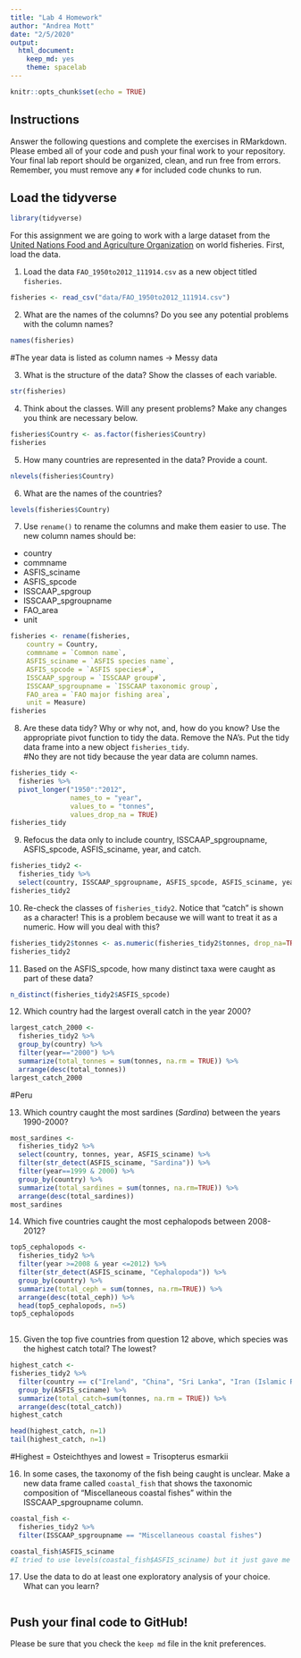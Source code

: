 ```yaml
---
title: "Lab 4 Homework"
author: "Andrea Mott"
date: "2/5/2020"
output:
  html_document: 
    keep_md: yes
    theme: spacelab
---
```


```r
knitr::opts_chunk$set(echo = TRUE)
```

## Instructions
Answer the following questions and complete the exercises in RMarkdown. Please embed all of your code and push your final work to your repository. Your final lab report should be organized, clean, and run free from errors. Remember, you must remove any `#` for included code chunks to run.  

## Load the tidyverse
```r
library(tidyverse)
```

For this assignment we are going to work with a large dataset from the [United Nations Food and Agriculture Organization](http://www.fao.org/about/en/) on world fisheries. First, load the data.  

1. Load the data `FAO_1950to2012_111914.csv` as a new object titled `fisheries`.
```r
fisheries <- read_csv("data/FAO_1950to2012_111914.csv")
```



2. What are the names of the columns? Do you see any potential problems with the column names?
```r
names(fisheries)
```
#The year data is listed as column names -> Messy data


3. What is the structure of the data? Show the classes of each variable.
```r
str(fisheries)
```



4. Think about the classes. Will any present problems? Make any changes you think are necessary below.
```r
fisheries$Country <- as.factor(fisheries$Country)
fisheries
```


5. How many countries are represented in the data? Provide a count.
```r
nlevels(fisheries$Country)
```



6. What are the names of the countries?
```r
levels(fisheries$Country)
```


7. Use `rename()` to rename the columns and make them easier to use. The new column names should be:  
+ country
+ commname
+ ASFIS_sciname
+ ASFIS_spcode
+ ISSCAAP_spgroup
+ ISSCAAP_spgroupname
+ FAO_area
+ unit
```r
fisheries <- rename(fisheries,
    country = Country,
    commname = `Common name`,
    ASFIS_sciname = `ASFIS species name`,
    ASFIS_spcode = `ASFIS species#`,
    ISSCAAP_spgroup = `ISSCAAP group#`,
    ISSCAAP_spgroupname = `ISSCAAP taxonomic group`,
    FAO_area = `FAO major fishing area`,
    unit = Measure)
fisheries
```

8. Are these data tidy? Why or why not, and, how do you know? Use the appropriate pivot function to tidy the data. Remove the NA's. Put the tidy data frame into a new object `fisheries_tidy`.  
#No they are not tidy because the year data are column names.
```r
fisheries_tidy <- 
  fisheries %>% 
  pivot_longer("1950":"2012",
               names_to = "year",
               values_to = "tonnes",
               values_drop_na = TRUE)
fisheries_tidy
```


9. Refocus the data only to include country, ISSCAAP_spgroupname, ASFIS_spcode, ASFIS_sciname, year, and catch.
```r
fisheries_tidy2 <- 
  fisheries_tidy %>% 
  select(country, ISSCAAP_spgroupname, ASFIS_spcode, ASFIS_sciname, year, tonnes)
fisheries_tidy2
```


10. Re-check the classes of `fisheries_tidy2`. Notice that "catch" is shown as a character! This is a problem because we will want to treat it as a numeric. How will you deal with this?

```r
fisheries_tidy2$tonnes <- as.numeric(fisheries_tidy2$tonnes, drop_na=TRUE)
fisheries_tidy2
```

11. Based on the ASFIS_spcode, how many distinct taxa were caught as part of these data?
```r
n_distinct(fisheries_tidy2$ASFIS_spcode)
```


12. Which country had the largest overall catch in the year 2000?
```r
largest_catch_2000 <- 
  fisheries_tidy2 %>% 
  group_by(country) %>% 
  filter(year=="2000") %>% 
  summarize(total_tonnes = sum(tonnes, na.rm = TRUE)) %>% 
  arrange(desc(total_tonnes))
largest_catch_2000
```
#Peru


13. Which country caught the most sardines (_Sardina_) between the years 1990-2000?

```r
most_sardines <- 
  fisheries_tidy2 %>% 
  select(country, tonnes, year, ASFIS_sciname) %>% 
  filter(str_detect(ASFIS_sciname, "Sardina")) %>% 
  filter(year==1999 & 2000) %>% 
  group_by(country) %>% 
  summarize(total_sardines = sum(tonnes, na.rm=TRUE)) %>% 
  arrange(desc(total_sardines))
most_sardines
```


14. Which five countries caught the most cephalopods between 2008-2012?
```r
top5_cephalopods <- 
  fisheries_tidy2 %>% 
  filter(year >=2008 & year <=2012) %>% 
  filter(str_detect(ASFIS_sciname, "Cephalopoda")) %>% 
  group_by(country) %>% 
  summarize(total_ceph = sum(tonnes, na.rm=TRUE)) %>% 
  arrange(desc(total_ceph)) %>% 
  head(top5_cephalopods, n=5)
top5_cephalopods
  
```



15. Given the top five countries from question 12 above, which species was the highest catch total? The lowest?
```r
highest_catch <- 
fisheries_tidy2 %>% 
  filter(country == c("Ireland", "China", "Sri Lanka", "Iran (Islamic Rep. of)", "Italy")) %>% 
  group_by(ASFIS_sciname) %>% 
  summarize(total_catch=sum(tonnes, na.rm = TRUE)) %>% 
  arrange(desc(total_catch))
highest_catch

head(highest_catch, n=1) 
tail(highest_catch, n=1)

```
#Highest = Osteichthyes and lowest = Trisopterus esmarkii

16. In some cases, the taxonomy of the fish being caught is unclear. Make a new data frame called `coastal_fish` that shows the taxonomic composition of "Miscellaneous coastal fishes" within the ISSCAAP_spgroupname column.
```r
coastal_fish <- 
  fisheries_tidy2 %>% 
  filter(ISSCAAP_spgroupname == "Miscellaneous coastal fishes")

coastal_fish$ASFIS_sciname
#I tried to use levels(coastal_fish$ASFIS_sciname) but it just gave me null
```

17. Use the data to do at least one exploratory analysis of your choice. What can you learn?
```r

```


## Push your final code to GitHub!
Please be sure that you check the `keep md` file in the knit preferences.   